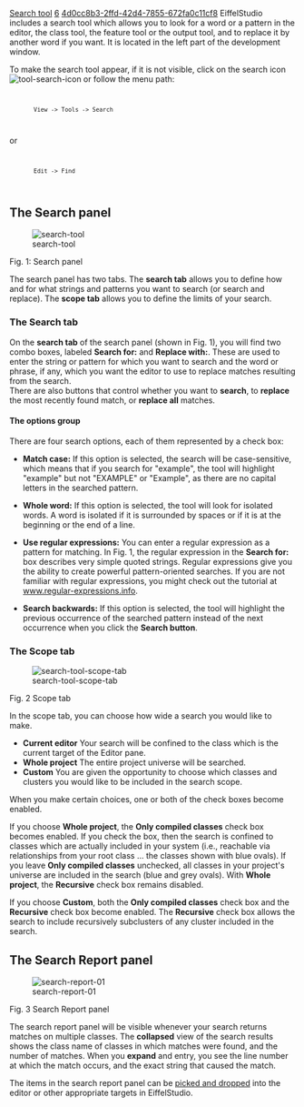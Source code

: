 [[Property:title|Search tool]]
[[Property:weight|6]]
[[Property:uuid|4d0cc8b3-2ffd-42d4-7855-672fa0c11cf8]]
EiffelStudio includes a search tool which allows you to look for a word or a pattern in the editor, the class tool, the feature tool or the output tool, and to replace it by another word if you want. It is located in the left part of the development window.

To make the search tool appear, if it is not visible, click on the search icon  [[Image:tool-search-icon]]  or follow the menu path:
<code lang="text">
        View -> Tools -> Search
</code>
or
<code lang="text">
        Edit -> Find
</code>

==The Search panel==

[[Image:search-tool]]  

Fig. 1: Search panel

The search panel has two tabs. The '''search tab''' allows you to define how and for what strings and patterns you want to search (or search and replace). The '''scope tab''' allows you to define the limits of your search.

===The Search tab===

On the '''search tab''' of the search panel (shown in Fig. 1), you will find two combo boxes, labeled '''Search for:''' and '''Replace with:'''. These are used to enter the string or pattern for which you want to search and the word or phrase, if any, which you want the editor to use to replace matches resulting from the search. <br/>
There are also buttons that control whether you want to '''search''', to '''replace''' the most recently found match, or '''replace all''' matches.

====The options group====

There are four search options, each of them represented by a check box:

*  '''Match case:''' If this option is selected, the search will be case-sensitive, which means that if you search for "example", the tool will highlight "example" but not "EXAMPLE" or "Example", as there are no capital letters in the searched pattern.

* '''Whole word:''' If this option is selected, the tool will look for isolated words. A word is isolated if it is surrounded by spaces or if it is at the beginning or the end of a line.

* '''Use regular expressions:''' You can enter a regular expression as a pattern for matching. In Fig. 1, the regular expression in the '''Search for:''' box describes very simple quoted strings. Regular expressions give you the ability to create powerful pattern-oriented searches. If you are not familiar with regular expressions, you might check out the tutorial at [http://www.regular-expressions.info/ www.regular-expressions.info]. 

{{note|It might be good advice to temper your expectations of using regular expressions with these words, [http://www.devtopics.com/101-more-great-computer-quotes/ attributed] to Jamie Zawinski: "Some people, when confronted with a problem, think `I know, I'll use regular expressions.' Now they have two problems."}}

* '''Search backwards:''' If this option is selected, the tool will highlight the previous occurrence of the searched pattern instead of the next occurrence when you click the '''Search button'''.

{{note|If the search tool hits one end of the text, it will automatically continue from the other end. }}

===The Scope tab===

[[Image:search-tool-scope-tab]]

Fig. 2 Scope tab

In the scope tab, you can choose how wide a search you would like to make. 

* '''Current editor''' Your search will be confined to the class which is the current target of the Editor pane.
* '''Whole project''' The entire project universe will be searched. 
* '''Custom''' You are given the opportunity to choose which classes and clusters you would like to be included in the search scope.

When you make certain choices, one or both of the check boxes become enabled.

If you choose '''Whole project''', the '''Only compiled classes''' check box becomes enabled. If you check the box, then the search is confined to classes which are actually included in your system (i.e., reachable via relationships from your root class ... the classes shown with blue ovals). If you leave '''Only compiled classes''' unchecked, all classes in your project's universe are included in the search (blue and grey ovals). With '''Whole project''', the '''Recursive''' check box remains disabled.

If you choose '''Custom''', both the '''Only compiled classes''' check box and the '''Recursive''' check box become enabled. The '''Recursive''' check box allows the search to include recursively subclusters of any cluster included in the search.

==The Search Report panel==

[[Image:search-report-01]]

Fig. 3 Search Report panel

The search report panel will be visible whenever your search returns matches on multiple classes. The '''collapsed''' view of the search results shows the class name of classes in which matches were found, and the number of matches. When you '''expand''' and entry, you see the line number at which the match occurs, and the exact string that caused the match.

The items in the search report panel can be [[Pick-and-drop mechanism|picked and dropped]] into the editor or other appropriate targets in EiffelStudio.




{{seealso|The [[Search functionality]] part of the EiffelStudio Editor section to learn keyboard shortcuts and menu entries to launch searches without using the search tool directly.  }}



